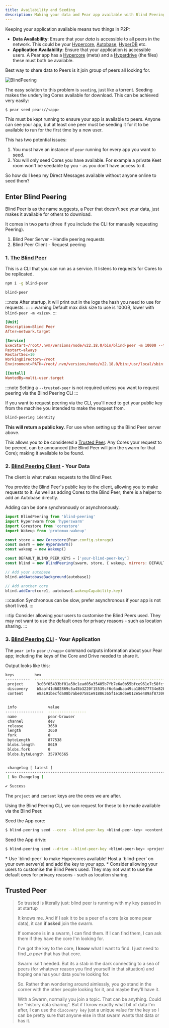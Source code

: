 ```yaml
---
title: Availability and Seeding
description: Making your data and Pear app available with Blind Peering
---
```


Keeping your application available means two things in P2P:

* **Data Availability**: Ensure that your _data_ is accessible to all peers in the network. This could be your [Hypercore](/reference/hypercore), [Autobase](/reference/autobase), [HyperDB](/reference/hyperdb) etc.
* **Application Availability**: Ensure that your application is accessible users. A Pear app has a [Hypercore](/reference/hypercore) (meta) and a [Hyperdrive](/reference/Hyperdrive) (the files) these must both be available.

Best way to share data to Peers is it join group of peers all looking for.

![BlindPeering](/visuals/blind-peer.png)

The easy solution to this problem is `seeding`, just like a torrent. Seeding makes the underyling Cores available for download. This can be achieved very easily:

```bash
$ pear seed pear://<app>
```

This must be kept running to ensure your app is available to peers.
Anyone can see your app, but at least one peer must be seeding it for it to be available to run for the first time by a new user.

This has two potential issues:

1. You must have an instance of `pear` running for every app you want to seed.
2. You will only seed Cores you have available. For example a private Keet room won't be seedable by you - as you don't have access to it.

So how do I keep my Direct Messages available without anyone online to seed them?

## Enter Blind Peering

Blind Peer is as the name suggests, a Peer that doesn't see your data, just makes it available for others to download.

It comes in two parts (three if you include the CLI for manually requesting Peering).
1. Blind Peer Server - Handle peering requests
2. Blind Peer Client - Request peering

### 1. [The Blind Peer](https://github.com/holepunchto/blind-peer)

This is a CLI that you can run as a service.
It listens to requests for Cores to be replicated.

```sh
npm i -g blind-peer

blind-peer
```

:::note
After startup, it will print out in the logs the hash you need to use for requests.
:::
:::warning
Default max disk size to use is 100GB, lower with `blind-peer -m <size>`.
:::

```toml
[Unit]
Description=Blind Peer
After=network.target

[Service]
ExecStart=/root/.nvm/versions/node/v22.18.0/bin/blind-peer -m 10000 --trusted-peer <your-id>
Restart=always
RestartSec=10
WorkingDirectory=/root
Environment=PATH=/root/.nvm/versions/node/v22.18.0/bin:/usr/local/sbin:/usr/local/bin:/usr/sbin:/usr/bin:/sbin:/bin

[Install]
WantedBy=multi-user.target
```

:::note
Setting a `--trusted-peer` is not required unless you want to request peering via the Blind Peering CLI
:::

If you want to request peering via the CLI, you'll need to get your public key from the machine you intended to make the request from.

```sh
blind-peering identity
```

**This will return a public key**. For use when setting up the Blind Peer server above.

This allows you to be considered a [Trusted Peer](#trusted-peer). Any Cores your request to be peered, can be announced (the Blind Peer will join the swarm for that Core); making it available to be found.

### 2. [Blind Peering Client](https://github.com/holepunchto/blind-peering) - Your Data

The client is what makes requests to the Blind Peer.

You provide the Blind Peer's public key to the client, allowing you to make requests to it. As well as adding Cores to the Blind Peer; there is a helper to add an Autobase directly.

Adding can be done synchronously or asynchronously.

```js
import BlindPeering from 'blind-peering'
import Hyperswarm from 'hyperswarm'
import Corestore from 'corestore'
import Wakeup from 'protomux-wakeup'

const store = new Corestore(Pear.config.storage)
const swarm = new Hyperswarm()
const wakeup = new Wakeup()

const DEFAULT_BLIND_PEER_KEYS = ['your-blind-peer-key']
const blind = new BlindPeering(swarm, store, { wakeup, mirrors: DEFAULT_BLIND_PEER_KEYS })

// Add your autobase
blind.addAutobaseBackground(autobase1)

// Add another core
blind.addCore(core1, autobase1.wakeupCapability.key)
```

:::caution
Synchronous can be slow, prefer asynchronous if your app is not short lived.
:::

:::tip
Consider allowing your users to customise the Blind Peers used. They may not want to use the default ones for privacy reasons - such as location sharing.
:::

### 3. [Blind Peering CLI](https://github.com/holepunchto/blind-peering-cli) - Your Application

The `pear info pear://<app>` command outputs information about your Pear app; including the keys of the Core and Drive needed to share it.

Output looks like this:

```bash
keys         hex
-----------  ------------------------------------------------------------------
 project      3c03f05433bf01a50c1ead05a35405b7fb7e6a0b55bfce961e7c58fcf3f5e831
 discovery    b5aaf41d602869c5a45b3220f15539cf6c6adbaa49ca180677734e82b9b93e41
 content      e8a191becfda08b7abe07581e91886365f1e18d6e012e5e489af87306d191203


 info              value
-----------------  -----------------
 name              pear-browser
 channel           dev
 release           3650
 length            3650
 fork              0
 byteLength        877538
 blobs.length      8619
 blobs.fork        0
 blobs.byteLength  357976565


 changelog [ latest ]
-------------------------------------------------------------------------------
 [ No Changelog ]

✔ Success
```

The `project` and `content` keys are the ones we are after.

Using the Blind Peering CLI, we can request for these to be made available via the Blind Peer.

Seed the App core:
```bash
$ blind-peering seed --core --blind-peer-key <blind-peer-key> <content key>
```

Seed the App drive:
```bash
$ blind-peering seed --drive --blind-peer-key <blind-peer-key> <project key>
```

<Aside type="tip" title="tldr;" icon="starlight">
* Use `blind-peer` to make Hypercores available! Host a `blind-peer` on your own server(s) and add the key to your app.
* Consider allowing your users to customise the Blind Peers used. They may not want to use the default ones for privacy reasons - such as location sharing.
</Aside>

## Trusted Peer

> So trusted is literally just: blind peer is running with my key passed in at startup
>
> It knows me. And if I ask it to be a peer of a core (aka some pear data), it can __if asked__ join the swarm.
>
> If someone is in a swarm, I can find them. If I can find them, I can ask them if they have the core I'm looking for.
>
> I've got the key to the core, __I know__ what I want to find. I just need to find __a peer_ that has that core.
>
> Swarm isn't needed. But its a stab in the dark connecting to a sea of peers (for whatever reason you find yourself in that situation) and hoping one has your data you're looking for.
>
> So. Rather than wondering around aimlessly, you go stand in the corner with the other people looking for it, and maybe they'll have it.
>
> With a Swarm, normally you join a topic. That can be anything. Could be "history data sharing". But if I know exactly what bit of data I'm after, I can use the `discovery key` just a unique value for the key so I can be pretty sure that anyone else in that swarm wants that data or has it.
